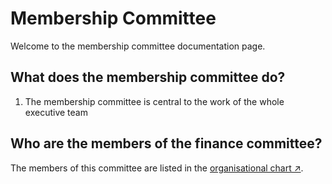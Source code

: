# Membership Committee

Welcome to the membership committee documentation page.

## What does the membership committee do?

1. The membership committee is central to the work of the whole executive team


## Who are the members of the finance committee?

The members of this committee are listed in the [organisational chart ↗](/about/organisation).